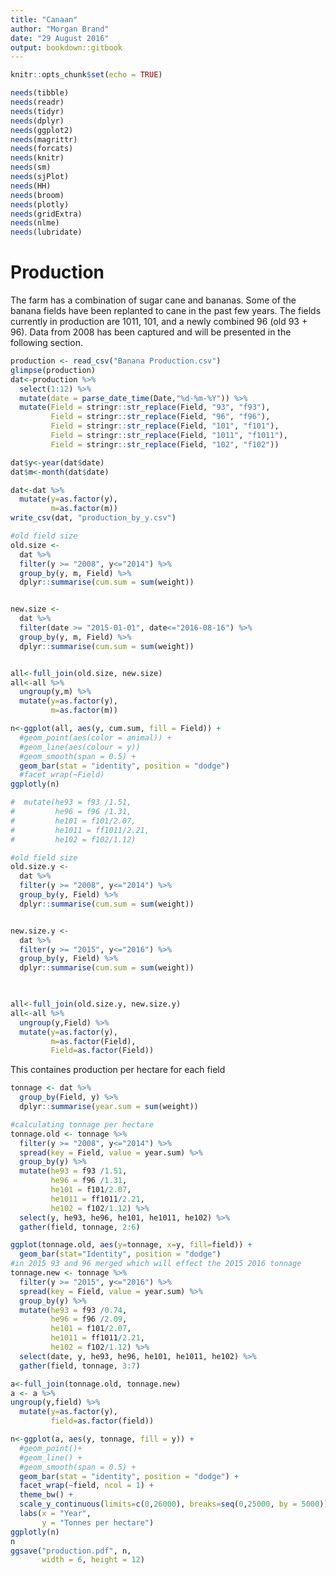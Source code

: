 ```yaml
---
title: "Canaan"
author: "Morgan Brand"
date: "29 August 2016"
output: bookdown::gitbook
---
```


```r
knitr::opts_chunk$set(echo = TRUE)
```

```r
needs(tibble)
needs(readr)
needs(tidyr)
needs(dplyr)
needs(ggplot2)
needs(magrittr)
needs(forcats)
needs(knitr)
needs(sm)
needs(sjPlot)
needs(HH)
needs(broom)
needs(plotly)
needs(gridExtra)
needs(nlme)
needs(lubridate)
```

# Production

The farm has a combination of sugar cane and bananas. Some of the banana fields have been replanted to cane in the past few years. The fields currently in production are 1011, 101, and a newly combined 96 (old 93 + 96). Data from 2008 has been captured and will be presented in the following section.

```r
production <- read_csv("Banana Production.csv")
glimpse(production)
dat<-production %>%
  select(1:12) %>%
  mutate(date = parse_date_time(Date,"%d-%m-%Y")) %>%
  mutate(Field = stringr::str_replace(Field, "93", "f93"),
         Field = stringr::str_replace(Field, "96", "f96"),
         Field = stringr::str_replace(Field, "101", "f101"),
         Field = stringr::str_replace(Field, "1011", "f1011"),
         Field = stringr::str_replace(Field, "102", "f102"))

dat$y<-year(dat$date)
dat$m<-month(dat$date)

dat<-dat %>%
  mutate(y=as.factor(y),
         m=as.factor(m))
write_csv(dat, "production_by_y.csv")
```

```r
#old field size
old.size <- 
  dat %>%
  filter(y >= "2008", y<="2014") %>%
  group_by(y, m, Field) %>%
  dplyr::summarise(cum.sum = sum(weight)) 


new.size <- 
  dat %>%
  filter(date >= "2015-01-01", date<="2016-08-16") %>%
  group_by(y, m, Field) %>%
  dplyr::summarise(cum.sum = sum(weight))


all<-full_join(old.size, new.size)
all<-all %>%
  ungroup(y,m) %>%
  mutate(y=as.factor(y),
         m=as.factor(m))

n<-ggplot(all, aes(y, cum.sum, fill = Field)) +
  #geom_point(aes(color = animal)) +
  #geom_line(aes(colour = y)) 
  #geom_smooth(span = 0.5) +
  geom_bar(stat = "identity", position = "dodge") 
  #facet_wrap(~Field) 
ggplotly(n)

#  mutate(he93 = f93 /1.51,
#         he96 = f96 /1.31,
#         he101 = f101/2.07,
#         he1011 = ff1011/2.21,
#         he102 = f102/1.12) 
```


```r
#old field size
old.size.y <- 
  dat %>%
  filter(y >= "2008", y<="2014") %>%
  group_by(y, Field) %>%
  dplyr::summarise(cum.sum = sum(weight)) 


new.size.y <- 
  dat %>%
  filter(y >= "2015", y<="2016") %>%
  group_by(y, Field) %>%
  dplyr::summarise(cum.sum = sum(weight))

  

all<-full_join(old.size.y, new.size.y)
all<-all %>%
  ungroup(y,Field) %>%
  mutate(y=as.factor(y),
         m=as.factor(Field),
         Field=as.factor(Field))

```

This containes production per hectare for each field

```r

tonnage <- dat %>%
  group_by(Field, y) %>%
  dplyr::summarise(year.sum = sum(weight)) 

#calculating tonnage per hectare
tonnage.old <- tonnage %>%
  filter(y >= "2008", y<="2014") %>%
  spread(key = Field, value = year.sum) %>%
  group_by(y) %>%
  mutate(he93 = f93 /1.51,
         he96 = f96 /1.31,
         he101 = f101/2.07,
         he1011 = ff1011/2.21,
         he102 = f102/1.12) %>%
  select(y, he93, he96, he101, he1011, he102) %>%
  gather(field, tonnage, 2:6)

ggplot(tonnage.old, aes(y=tonnage, x=y, fill=field)) +
  geom_bar(stat="Identity", position = "dodge")
#in 2015 93 and 96 merged which will effect the 2015 2016 tonnage
tonnage.new <- tonnage %>%
  filter(y >= "2015", y<="2016") %>%
  spread(key = Field, value = year.sum) %>%
  group_by(y) %>%
  mutate(he93 = f93 /0.74,
         he96 = f96 /2.09,
         he101 = f101/2.07,
         he1011 = ff1011/2.21,
         he102 = f102/1.12) %>% 
  select(date, y, he93, he96, he101, he1011, he102) %>%
  gather(field, tonnage, 3:7)

a<-full_join(tonnage.old, tonnage.new)
a <- a %>%
ungroup(y,field) %>%
  mutate(y=as.factor(y),
         field=as.factor(field))

n<-ggplot(a, aes(y, tonnage, fill = y)) +
  #geom_point()+
  #geom_line() +
  #geom_smooth(span = 0.5) +
  geom_bar(stat = "identity", position = "dodge") +
  facet_wrap(~field, ncol = 1) +
  theme_bw() +
  scale_y_continuous(limits=c(0,26000), breaks=seq(0,25000, by = 5000)) +
  labs(x = "Year",
       y = "Tonnes per hectare")
ggplotly(n)
n
ggsave("production.pdf", n,
       width = 6, height = 12)

```

